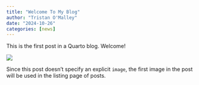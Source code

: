 ```yaml
---
title: "Welcome To My Blog"
author: "Tristan O'Malley"
date: "2024-10-26"
categories: [news]
---
```


This is the first post in a Quarto blog. Welcome!

![](thumbnail.jpg)

Since this post doesn't specify an explicit `image`, the first image in the post will be used in the listing page of posts.
